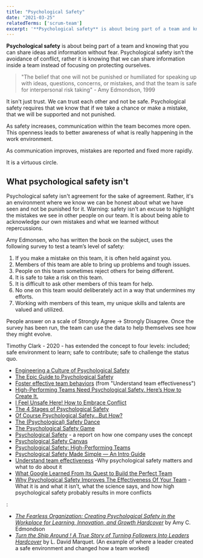 ```yaml
---
title: "Psychological Safety"
date: "2021-03-25"
relatedTerms: ['scrum-team']
excerpt: '**Psychological safety** is about being part of a team and knowing that you can share'
---
```


**Psychological safety** is about being part of a team and knowing that you can share ideas and information without fear. Psychological safety isn’t the avoidance of conflict, rather it is knowing that we can share information inside a team instead of focusing on protecting ourselves.

> "The belief that one will not be punished or humiliated for speaking up with ideas, questions, concerns, or mistakes, and that the team is safe for interpersonal risk taking" - Amy Edmondson, 1999

It isn't just trust. We can trust each other and not be safe. Psychological safety requires that we know that if we take a chance or make a mistake, that we will be supported and not punished.

As safety increases, communication within the team becomes more open. This openness leads to better awareness of what is really happening in the work environment.

As communication improves, mistakes are reported and fixed more rapidly.

It is a virtuous circle.

## What psychological safety isn't

Psychological safety isn't agreement for the sake of agreement. Rather, it's an environment where we know we can be honest about what we have seen and not be punished for it. Warning: safety isn't an excuse to highlight the mistakes we see in other people on our team. It is about being able to acknowledge our own mistakes and what we learned without repercussions.

Amy Edmonsen, who has written the book on the subject, uses the following survey to test a team’s level of safety:

1. If you make a mistake on this team, it is often held against you.
2. Members of this team are able to bring up problems and tough issues.
3. People on this team sometimes reject others for being different.
4. It is safe to take a risk on this team.
5. It is difficult to ask other members of this team for help.
6. No one on this team would deliberately act in a way that undermines my efforts.
7. Working with members of this team, my unique skills and talents are valued and utilized.

People answer on a scale of Strongly Agree -> Strongly Disagree. Once the survey has been run, the team can use the data to help themselves see how they might evolve.

Timothy Clark - 2020 - has extended the concept to four levels: included; safe environment to learn; safe to contribute; safe to challenge the status quo.

<HighlightBox heading="Resource Links" variant="resourceLinks">

- [Engineering a Culture of Psychological Safety](https://blog.intercom.com/psychological-safety/)
- [The Epic Guide to Psychological Safety](https://www.linkedin.com/pulse/epic-guide-psychological-safety-michael-de-la-maza-phd-cec/)
- [Foster effective team behaviors](https://rework.withgoogle.com/en/guides/understanding-team-effectiveness#foster-effective-team-behaviors) (from "Understand team effectiveness")
- [High-Performing Teams Need Psychological Safety. Here’s How to Create It.](https://hbr.org/2017/08/high-performing-teams-need-psychological-safety-heres-how-to-create-it)
- [I Feel Unsafe Here! How to Embrace Conflict](https://kasperowski.com/i-feel-unsafe-here/)
- [The 4 Stages of Psychological Safety](https://www.infoq.com/articles/book-stages-psychological-safety/)
- [Of Course Psychological Safety…But How?](https://medium.com/@johnpcutler/of-course-psychological-safety-but-how-21adb8d97ba7)
- [The (Psychological) Safety Dance](https://hackernoon.com/the-psychological-safety-dance-9913745d7d8)
- [The Psychological Safety Game](https://agilepeople.com/psysafegame/)
- [Psychological Safety](https://medium.com/ingeniouslysimple/psychological-safety-16c6977dbaa4) - a report on how one company uses the concept
- [Psychological Safety Canvas](https://www.thevisualfacilitator.co.uk/blog/psychological-safety-canvas)
- [Psychological Safety: High-Performing Teams](https://psychsafety.co.uk/high-performing-teams/)
- [Psychological Safety Made Simple — An Intro Guide](https://www.fearlessculture.design/blog-posts/high-performing-teams-need-psychological-safety)
- [Understand team effectiveness](https://rework.withgoogle.com/en/guides/understanding-team-effectiveness#introduction) -Why psychological safety matters and what to do about it
- [What Google Learned From Its Quest to Build the Perfect Team](https://www.nytimes.com/2016/02/28/magazine/what-google-learned-from-its-quest-to-build-the-perfect-team.html)
- [Why Psychological Safety Improves The Effectiveness Of Your Team](https://medium.com/the-liberators/why-psychological-safety-improves-the-effectiveness-of-your-team-7592d76f3c9b) - What it is and what it isn’t, what the science says, and how high psychological safety probably results in more conflicts

</HighlightBox>

<HighlightBox heading="Related Books" variant="relatedBooks">:

- [_The Fearless Organization: Creating Psychological Safety in the Workplace for Learning, Innovation, and Growth Hardcover_](https://www.amazon.ca/Fearless-Organization-Psychological-Workplace-Innovation/dp/1119477247/&tag=notesfromatoo-20) by Amy C. Edmondson
- [_Turn the Ship Around ! A True Story of Turning Followers Into Leaders Hardcover_](https://www.amazon.ca/Around-Story-Turning-Followers-Leaders/dp/1591846404/&tag=notesfromatoo-20) by L. David Marquet. (An example of where a leader created a safe environment and changed how a team worked)

</HighlightBox>
